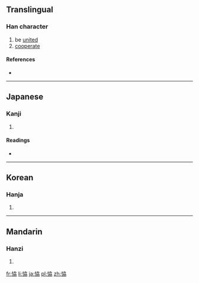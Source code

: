 {{also|協}}
==Translingual==

===Han character===
{{Han char|rn=61|rad=心|as=06|sn=9|four=|canj=心大尸尸 (PKSS)|ids=⿰[[忄]][[劦]]}}

# be [[united]]
# [[cooperate]]

====References====
* {{Han ref|kx=0383.340|dkj=10535|dj=0714.100|hdz=42299.050|uh=604A|ud=24650}}

----

==Japanese==

===Kanji===
{{ja-kanji|grade=|rs=心06}}

# {{defn|lang=ja|sort=心06}}

====Readings====
* {{ja-readings|on=[[きょう]] (kyō)|kun=[[かなう]] (kanau), [[あう]] (au)}}

----

==Korean==

===Hanja===
{{ko-hanja|hangeul=협|eumhun=|rv=hyeop|mr=hyŏp|y=hyep}}

# {{defn|lang=ko|sort=心06}}

----

==Mandarin==

===Hanzi===
{{cmn-hanzi|pin=[[xié]] ([[xie2]])|wg=hsieh<sup>2</sup>}}

# {{defn|lang=cmn|sort=心06}}

[[fr:恊]]
[[li:恊]]
[[ja:恊]]
[[pl:恊]]
[[zh:恊]]